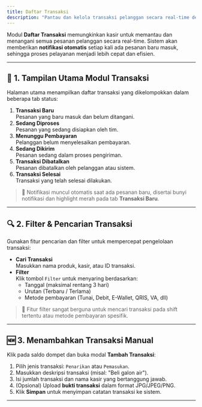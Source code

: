 ```yaml
---
title: Daftar Transaksi
description: "Pantau dan kelola transaksi pelanggan secara real-time dengan notifikasi otomatis pada sistem Tantri Cashier."
---
```


Modul **Daftar Transaksi** memungkinkan kasir untuk memantau dan menangani semua pesanan pelanggan secara real-time. Sistem akan memberikan **notifikasi otomatis** setiap kali ada pesanan baru masuk, sehingga proses pelayanan menjadi lebih cepat dan efisien.

---

## 🧾 1. Tampilan Utama Modul Transaksi

Halaman utama menampilkan daftar transaksi yang dikelompokkan dalam beberapa tab status:

1. **Transaksi Baru**  
   Pesanan yang baru masuk dan belum ditangani.
2. **Sedang Diproses**  
   Pesanan yang sedang disiapkan oleh tim.
3. **Menunggu Pembayaran**  
   Pelanggan belum menyelesaikan pembayaran.
4. **Sedang Dikirim**  
   Pesanan sedang dalam proses pengiriman.
5. **Transaksi Dibatalkan**  
   Pesanan dibatalkan oleh pelanggan atau sistem.
6. **Transaksi Selesai**  
   Transaksi yang telah selesai dilakukan.

> 🔔 Notifikasi muncul otomatis saat ada pesanan baru, disertai bunyi notifikasi dan highlight merah pada tab **Transaksi Baru**.

---

## 🔍 2. Filter & Pencarian Transaksi

Gunakan fitur pencarian dan filter untuk mempercepat pengelolaan transaksi:

- **Cari Transaksi**  
  Masukkan nama produk, kasir, atau ID transaksi.
- **Filter**  
  Klik tombol `Filter` untuk menyaring berdasarkan:
  - Tanggal (maksimal rentang 3 hari)
  - Urutan (Terbaru / Terlama)
  - Metode pembayaran (Tunai, Debit, E-Wallet, QRIS, VA, dll)

> 🎯 Fitur filter sangat berguna untuk mencari transaksi pada shift tertentu atau metode pembayaran spesifik.

---

## 🆕 3. Menambahkan Transaksi Manual

Klik pada saldo dompet dan buka modal **Tambah Transaksi**:

1. Pilih jenis transaksi: `Penarikan` atau `Pemasukan`.
2. Masukkan deskripsi transaksi (misal: "Beli galon air").
3. Isi jumlah transaksi dan nama kasir yang bertanggung jawab.
4. (Opsional) Upload **bukti transaksi** dalam format JPG/JPEG/PNG.
5. Klik **Simpan** untuk menyimpan catatan transaksi ke sistem.

---
